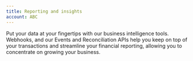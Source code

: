 ```yaml
---
title: Reporting and insights
account: ABC
---
```


Put your data at your fingertips with our business intelligence tools. Webhooks, and our Events and Reconciliation APIs help you keep on top of your transactions and streamline your financial reporting, allowing you to concentrate on growing your business.




